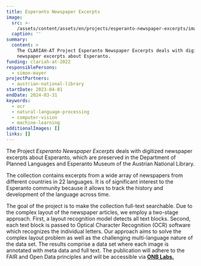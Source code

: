 ```yaml
---
title: Esperanto Newspaper Excerpts
image:
  src: >-
    /assets/content/assets/en/projects/esperanto-newspaper-excerpts/image/src.png
  caption: ''
summary:
  content: >
    The CLARIAH-AT Project Esperanto Newspaper Excerpts deals with digitized
    newspaper excerpts about Esperanto.
funding: clariah-at-2022
responsiblePersons:
  - simon-mayer
projectPartners:
  - austrian-national-library
startDate: 2023-04-01
endDate: 2024-03-31
keywords:
  - ocr
  - natural-language-processing
  - computer-vision
  - machine-learning
additionalImages: []
links: []
---
```

The Project *Esperanto Newspaper Excerpts* deals with digitized newspaper excerpts about Esperanto, which are preserved in the Department of Planned Languages and Esperanto Museum of the Austrian National Library.

The collection contains excerpts from a wide array of newspapers from different countries in 22 languages. It is of significant interest to the Esperanto community because it allows to track the history and development of the language across time.

The goal of the project is to make the collection full-text searchable. Due to the complex layout of the newspaper articles, we employ a two-stage approach. First, a layout recognition model detects all text blocks. Second, each text block is passed to Optical Character Recognition (OCR) software which recognizes the individual letters. Our approach aims to solve the complex layout problem as well as the challenging multi-language nature of the data set. The results comprise a data set where each image is annotated with meta data and full text. The publication will adhere to the FAIR and Open Data principles and will be accessible via [**ONB Labs.**](https://labs.onb.ac.at/en/)
